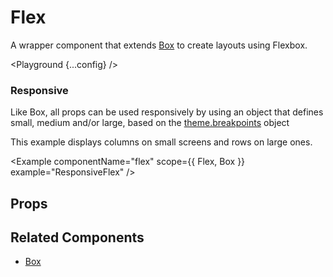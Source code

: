 
# Flex

A wrapper component that extends [Box](/box) to create layouts using Flexbox.

<Playground {...config} />

### Responsive

Like Box, all props can be used responsively by using an object that defines small, medium and/or large, based on the [theme.breakpoints](https://nulogy.design/theme/) object

This example displays columns on small screens and rows on large ones.

<Example componentName="flex" scope={{ Flex, Box }} example="ResponsiveFlex" />

## Props

<PropsTable propsConfig={config.props} />

## Related Components

- [Box](/components/box)
